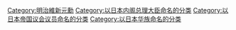 [[Category:明治維新元勳|Category:明治維新元勳]]
[[Category:以日本内阁总理大臣命名的分类|Category:以日本内阁总理大臣命名的分类]]
[[Category:以日本帝国议会议员命名的分类|Category:以日本帝国议会议员命名的分类]]
[[Category:以日本华族命名的分类|Category:以日本华族命名的分类]]